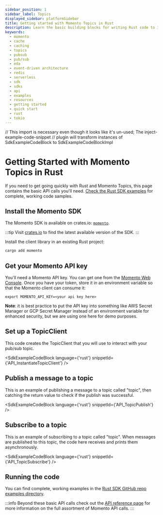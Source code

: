 ```yaml
---
sidebar_position: 1
sidebar_label: Topics
displayed_sidebar: platformSidebar
title: Getting started with Momento Topics in Rust
description: Learn the basic building blocks for writing Rust code to interact with Momento Topics.
keywords:
  - momento
  - cache
  - caching
  - topics
  - pubsub
  - pub/sub
  - eda
  - event-driven architecture
  - redis
  - serverless
  - sdk
  - sdks
  - api
  - examples
  - resources
  - getting started
  - quick start
  - rust
  - tokio
---
```


// This import is necessary even though it looks like it's un-used; The inject-example-code-snippet
// plugin will transform instances of SdkExampleCodeBlock to SdkExampleCodeBlockImpl

# Getting Started with Momento Topics in Rust

If you need to get going quickly with Rust and Momento Topics, this page contains the basic API calls you'll need. [Check the Rust SDK examples](https://github.com/momentohq/client-sdk-rust/tree/main/example) for complete, working code samples.

## Install the Momento SDK

The Momento SDK is available on crates.io: [`momento`](
https://crates.io/crates/momento).

:::tip
Visit [crates.io](https://crates.io/crates/momento) to find the latest available version of the SDK.
:::

Install the client library in an existing Rust project:

```bash
cargo add momento
```

## Get your Momento API key

You'll need a Momento API key. You can get one from the [Momento Web Console](https://console.gomomento.com/).
Once you have your token, store it in an environment variable so that the Momento client can consume it:

```
export MOMENTO_API_KEY=<your api key here>
```

**Note**: it is best practice to put the API key into something like AWS Secret Manager or GCP Secret Manager instead of an environment variable for enhanced security, but we are using one here for demo purposes.

## Set up a TopicClient

This code creates the TopicClient that you will use to interact with your pub/sub topic.

<SdkExampleCodeBlock language={'rust'} snippetId={'API_InstantiateTopicClient'} />

## Publish a message to a topic

This is an example of publishing a message to a topic called "topic", then catching the return value to check if the publish was successful.

<SdkExampleCodeBlock language={'rust'} snippetId={'API_TopicPublish'} />

## Subscribe to a topic

This is an example of subscribing to a topic called "topic". When messages are published to this topic, the code here receives and prints them asynchronously.

<SdkExampleCodeBlock language={'rust'} snippetId={'API_TopicSubscribe'} />

## Running the code

You can find complete, working examples in the [Rust SDK GitHub repo examples directory](https://github.com/momentohq/client-sdk-rust/tree/main/example).

:::info
Beyond these basic API calls check out the [API reference page](/topics/develop/api-reference) for more information on the full assortment of Momento API calls.
:::
